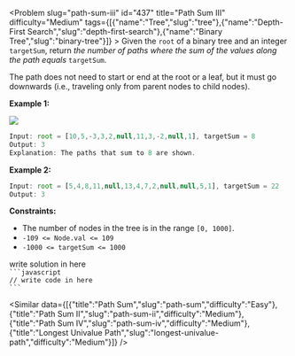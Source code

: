 
<Problem slug="path-sum-iii" id="437" title="Path Sum III" difficulty="Medium" tags={[{"name":"Tree","slug":"tree"},{"name":"Depth-First Search","slug":"depth-first-search"},{"name":"Binary Tree","slug":"binary-tree"}]} >
    Given the `root` of a binary tree and an integer `targetSum`, return _the number of paths where the sum of the values along the path equals_ `targetSum`.

The path does not need to start or end at the root or a leaf, but it must go downwards (i.e., traveling only from parent nodes to child nodes).

**Example 1:**

![](https://assets.leetcode.com/uploads/2021/04/09/pathsum3-1-tree.jpg)
```javascript 
Input: root = [10,5,-3,3,2,null,11,3,-2,null,1], targetSum = 8
Output: 3
Explanation: The paths that sum to 8 are shown.
```

**Example 2:**

```javascript 
Input: root = [5,4,8,11,null,13,4,7,2,null,null,5,1], targetSum = 22
Output: 3
```

**Constraints:**

*   The number of nodes in the tree is in the range `[0, 1000]`.
*   `-109 <= Node.val <= 109`
*   `-1000 <= targetSum <= 1000`
</Problem >

<Solution>
write solution in here
</Solution>

<Code>
```javascript
// write code in here
```
</Code>

<Similar data={[{"title":"Path Sum","slug":"path-sum","difficulty":"Easy"},{"title":"Path Sum II","slug":"path-sum-ii","difficulty":"Medium"},{"title":"Path Sum IV","slug":"path-sum-iv","difficulty":"Medium"},{"title":"Longest Univalue Path","slug":"longest-univalue-path","difficulty":"Medium"}]} />
